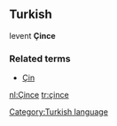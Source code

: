 ==Turkish==
levent
'''Çince'''



===Related terms===
*[[Çin]]

[[Category:Turkish language]]

[[nl:Çince]]
[[tr:çince]]
